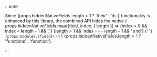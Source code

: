 <!--
Copyright (c) roydukkey. All rights reserved.
Licensed under the MIT. See LICENSE file in the project root for full license information. -->


:::note

<p>
  Since {props.hiddenNativeFields.length > 1 ? 'their' : 'its'} functionality is enhanced by this library, the combined API hides the native {
    props.hiddenNativeFields.map((field, index, { length }) =>
      <Fragment key={index}>
        {index > 0 && index < length - 1 && ','}
        {length > 1 && index === length - 1 && ' and'}
        {' '}
        <code>{props.module}.{field}()</code>
      </Fragment>
    )
  } {props.hiddenNativeFields.length > 1 ? 'functions' : 'function'}.
</p>

:::
